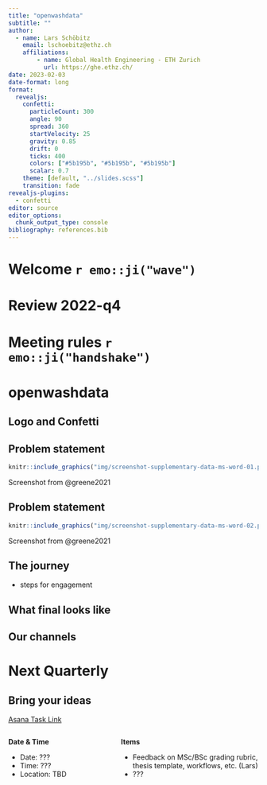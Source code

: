 ```yaml
---
title: "openwashdata"
subtitle: ""
author: 
  - name: Lars Schöbitz
    email: lschoebitz@ethz.ch
    affiliations:
        - name: Global Health Engineering - ETH Zurich
          url: https://ghe.ethz.ch/
date: 2023-02-03
date-format: long
format: 
  revealjs: 
    confetti:
      particleCount: 300
      angle: 90
      spread: 360
      startVelocity: 25
      gravity: 0.85
      drift: 0
      ticks: 400
      colors: ["#5b195b", "#5b195b", "#5b195b"]
      scalar: 0.7 
    theme: [default, "../slides.scss"]
    transition: fade
revealjs-plugins:
  - confetti
editor: source
editor_options: 
  chunk_output_type: console
bibliography: references.bib
---
```


# Welcome `r emo::ji("wave")` {background-color="#0F4C81"}

# Review 2022-q4 {background-color="#0F4C81"}

# Meeting rules `r emo::ji("handshake")` {background-color="#0F4C81"}

# openwashdata {background-color="#5b195b"}

## Logo and Confetti

## Problem statement

```r
knitr::include_graphics("img/screenshot-supplementary-data-ms-word-01.png")
```

::: footer
Screenshot from @greene2021
:::

## Problem statement

```r
knitr::include_graphics("img/screenshot-supplementary-data-ms-word-02.png")
```

::: footer
Screenshot from @greene2021
:::

## The journey

- steps for engagement

## What final looks like

## Our channels



# Next Quarterly {background-color="#0F4C81"}

## Bring your ideas

[Asana Task Link](https://app.asana.com/0/1200669635797781/1202951366954951)

::: columns
::: {.column width="35%"}
**Date & Time**

-   Date: ???
-   Time: ???
-   Location: TBD
:::

::: {.column width="5%"}
:::

::: {.column width="60%"}
**Items**

-   Feedback on MSc/BSc grading rubric, thesis template, workflows, etc. (Lars)
-   ???
:::
:::
